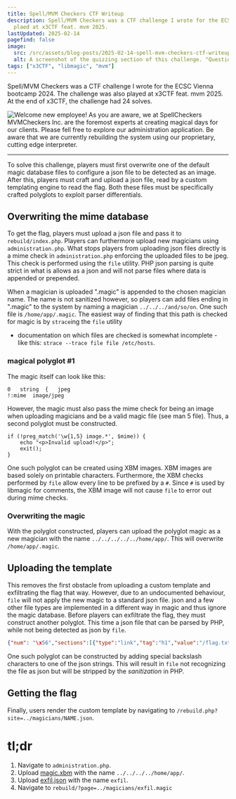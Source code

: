 ```yaml
---
title: Spell/MVM Checkers CTF Writeup
description: Spell/MVM Checkers was a CTF challenge I wrote for the ECSC Vienna bootcamp 2024. The challenge was also
  plaed at x3CTF feat. mvm 2025.
lastUpdated: 2025-02-14
pagefind: false
image:
  src: /src/assets/blog-posts/2025-02-14-spell-mvm-checkers-ctf-writeup/mvm-checkers-x3ctf.png
  alt: A screenshot of the quizzing section of this challenge. "Question 1. What is the meaning of life? 42, There is no meaning, To be happy, To help others."
tags: ["x3CTF", "libmagic", "mvm"]
---
```


Spell/MVM Checkers was a CTF challenge I wrote for the ECSC Vienna bootcamp 2024. The challenge was also
played at x3CTF feat. mvm 2025. At the end of x3CTF, the challenge had 24 solves.

![Welcome new employee! As you are aware, we at SpellCheckers MVMCheckers Inc. are the foremost experts at creating magical days for our clients. Please fell free to explore our administration application. Be aware that we are currently rebuilding the system using our proprietary, cutting edge interpreter.](../../../assets/blog-posts/2025-02-14-spell-mvm-checkers-ctf-writeup/mvm-checkers-x3ctf.png)

---

To solve this challenge, players must first overwrite one of the default magic database files to configure a json
file to be detected as an image. After this, players must craft and upload a json file, read by a custom templating
engine to read the flag. Both these files must be specifically crafted polyglots to exploit parser differentials.

## Overwriting the mime database

To get the flag, players must upload a json file and pass it to `rebuild/index.php`. Players can furthermore upload new
magicians using `administration.php`. What stops players from uploading json files directly is a mime check in
`administration.php` enforcing the uploaded files to be jpeg. This check is performed using the `file` utility. PHP json
parsing is quite strict in what is allows as a json and will not parse files where data is appended or prepended.

When a magician is uploaded ".magic" is appended to the chosen magician name. The name is not sanitized however, so
players can add files ending in ".magic" to the system by naming a magician `../../../and/so/on`. One such file is
`/home/app/.magic`. The easiest way of finding that this path is checked for magic is by `strace`ing the `file` utility
- documentation on which files are checked is somewhat incomplete - like this: `strace --trace file file /etc/hosts`.

### magical polyglot #1

The magic itself can look like this:

```
0	string  {	jpeg
!:mime  image/jpeg
```

However, the magic must also pass the mime check for being an image when uploading magicians and be a valid magic file
(see man 5 file). Thus, a second polyglot must be constructed.

```
if (!preg_match('\w{1,5} image.*', $mime)) {
    echo "<p>Invalid upload!</p>";
    exit();
}
```

One such polyglot can be created using XBM images. XBM images are based solely on printable characters. Furthermore,
the XBM checks performed by `file` allow every line to be prefixed by a `#`. Since `#` is used by libmagic for comments,
the XBM image will not cause `file` to error out during mime checks.

### Overwriting the magic

With the polyglot constructed, players can upload the polyglot magic as a new magician with the name
`../../../../../home/app/`. This will overwrite `/home/app/.magic`.

## Uploading the template

This removes the first obstacle from uploading a custom template and exfiltrating the flag that way. However, due to an
undocumented behaviour, `file` will not apply the new magic to a standard json file. json and a few other file types
are implemented in a different way in magic and thus ignore the magic database. Before players can exfiltrate the flag,
they must construct another polyglot. This time a json file that can be parsed by PHP, while not being detected as json
by `file`.

```json
{"num": "\x56","sections":[{"type":"link","tag":"h1","value":"/flag.txt"}]}
```

One such polyglot can be constructed by adding special backslash characters to one of the json strings. This will result
in `file` not recognizing the file as json but will be stripped by the *sanitization* in PHP.

## Getting the flag

Finally, users render the custom template by navigating to `/rebuild.php?site=../magicians/NAME.json`.

# tl;dr

1. Navigate to `administration.php`.
2. Upload [magic.xbm](/2025-02-14-spell-mvm-checkers-ctf-writeup/magic.xbm) with the name `../../../../home/app/`.
3. Upload [exfil.json](/2025-02-14-spell-mvm-checkers-ctf-writeup/exfil.json) with the name `exfil`.
4. Navigate to `rebuild/?page=../magicians/exfil.magic`
